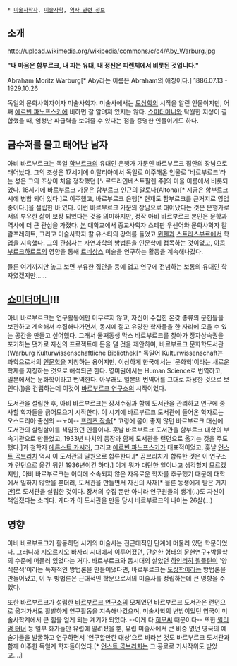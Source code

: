  * [[미술사학자]], [[미술사학]], [[역사 관련 정보]]

== 소개 ==
http://upload.wikimedia.org/wikipedia/commons/c/c4/Aby_Warburg.jpg

'''"내 마음은 함부르크, 내 피는 유대, 내 정신은 피렌체에서 비롯된 것입니다."'''

Abraham Moritz Warburg[* Aby라는 이름은 Abraham의 애칭이다.]
1886.07.13 - 1929.10.26

독일의 문화사학자이자 미술사학자.
미술사에서는 [[도상학]]의 시작을 알린 인물이지만, 어째 [[에르빈 파노프스키]]에 비하면 잘 알려져 있지는 않다.
[[쇼미더머니]]와 탁월한 지성이 결합했을 때, 엄청난 파급력을 보여줄 수 있다는 점을 증명한 인물이기도 하다.

== 금수저를 물고 태어난 남자 ==

아비 바르부르크는 독일 [[함부르크]]의 유대인 은행가 가문인 바르부르크 집안의 장남으로 태어났다. 그의 조상은 17세기에 이탈리아에서 독일로 이주해온 인물로 '바르부르크'라는 성은 그의 조상이 처음 정착했던 [노르드라인베스트팔렌 주]의 마을 이름에서 비롯되었다. 18세기에 바르부르크 가문은 함부르크 인근의 알토나(Altona)[* 지금은 함부르크 시에 병합 되어 있다.]로 이주했고, 바르부르크 은행[* 현재도 함부르크를 근거지로 영업중이다.]을 설립한 바 있다. 이런 바르부르크 가문의 장남으로 태어났다는 것은 은행가로서의 부유한 삶이 보장 되었다는 것을 의미하지만, 정작 아비 바르부르크 본인은 문학과 역사에 더 큰 관심을 가졌다. [[본]] 대학교에서 종교사학자 스테판 우센어와 문화사학자 칼 람프레히트, 그리고 미술사학자 칼 유스티의 강의를 들었고 [[뮌헨]]과 [[스트라스부르]]에서 학업을 지속했다. 그의 관심사는 자연과학의 방법론을 인문학에 접목하는 것이었고, [[야콥 부르크하르트]]의 영향을 통해 [[르네상스]] 미술을 연구하는 활동을 계속해나갔다.

물론 여기까지만 놓고 보면 부유한 집안을 등에 업고 연구에 전념하는 보통의 유대인 학자였겠지만......

== [[쇼미더머니]]!!! ==

아비 바르부르크는 연구활동에만 머무르지 않고, 자신이 수집한 온갖 종류의 문헌들을 보관하고 계속해서 수집해나가면서, 동시에 젊고 유망한 학자들을 한 자리에 모을 수 있는 공간을 만들고 싶어했다. 그래서 둘째동생 막스 바르부르크를 찾아가 장자상속권을 포기하는 댓가로 자신의 프로젝트에 돈을 댈 것을 제안하여, 바르부르크 문화학도서관(Warburg Kulturwissenschaftliche Bibliothek[* 독일어 Kulturwissenschaft는 과학으로서의 [[인문학]]을 지칭하는 용어지만, 이상하게 한국에서는 '문화학'이라는 새로운 학제를 지칭하는 것으로 해석되곤 한다. 영미권에서는 Human Science로 번역하고, 일본에서는 문화학이라고 번역한다. 아무래도 일본의 번역어를 그대로 차용한 것으로 보인다.])을 건립하는데 이것이 [[바르부르크 연구소]]의 시작이었다.

도서관을 설립한 후, 아비 바르부르크는 장서수집과 함께 도서관을 관리하고 연구에 종사할 학자들을 긁어모으기 시작한다. 이 시기에 바르부르크 도서관에 들어온 학자로는 오스트리아 출신의 --노예-- [[프리츠 작슬]][* 고령에 몸이 좋지 않던 바르부르크 대신에 도서관의 살림살이를 책임졌던 인물이다. 훗날 바르부르크 도서관을 함부르크 대학의 부속기관으로 만들었고, 1933년 나치의 등장과 함께 도서관을 런던으로 옮기는 것을 주도했다.]과 철학자 [[에른스트 카시러]], 그리고 [[에르빈 파노프스키]]가 대표적이었고, 훗날 [[언스트 곰브리치]] 역시 이 도서관의 일원으로 합류한다.[* 곰브리치가 합류한 것은 이 연구소가 런던으로 옮긴 뒤인 1936년이긴 하다.] 이게 뭐가 대단한 일이냐고 생각할지 모르겠지만, 아비 바르부르크는 어디에 소속되지 않은 자유로운 학자를 추구했기 때문에 대학에서 일하지 않았을 뿐더러, 도서관을 만들면서 자신의 사재[* 물론 동생에게 받은 거지만]로 도서관을 설립한 것이다. 장서의 수집 뿐만 아니라 연구원들의 생계(..)도 자신이 책임졌다는 소리다. 게다가 이 도서관을 만들 당시 바르부르크의 나이는 26살(...)

== 영향 ==

아비 바르부르크가 활동하던 시기의 미술사는 전근대적인 단계에 머물러 있던 학문이었다. 그러니까 [[지오르지오 바사리]] 시대에서 이루어졌던, 단순한 형태의 문헌연구+박물학의 수준에 머물러 있었다는 거다. 바르부르크와 동시대의 살았던 [[하인리히 뵐플린]]이 '양식분석'이라는 독자적인 방법론을 만들어냈다면, 바르부르크는 [[도상학]]이라는 방법론을 만들어냈고, 이 두 방법론은 근대적인 학문으로서의 미술사를 정립하는데 큰 영향을 주었다.

또한 바르부르크가 설립한 [[바르부르크 연구소]]의 모체였던 바르부르크 도서관은 런던으로 옮겨가서도 활발하게 연구활동을 지속해나갔으며, 미술사학의 변방이었던 영국이 미술사학계에서 큰 힘을 얻게 되는 계기가 되었다. --이게 다 [[히모씨]] 때문이다-- 또한 [[윌리엄 터너]] 등 일부 화가들만 유럽에 알려졌을 뿐, 유럽 미술사에서 큰 비중 없던 영국의 예술가들을 발굴하고 연구하면서 '연구할만한 대상'으로 바라본 것도 바르부르크 도서관과 함께 이주한 독일계 학자들이었다.[* [[언스트 곰브리치]]는 그 공로로 기사작위도 받았고....]
